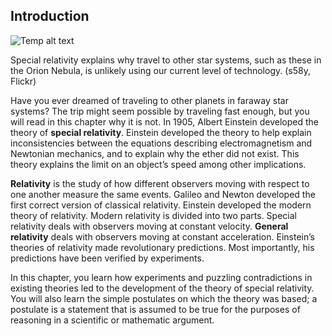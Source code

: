 ## Introduction
![Temp alt text](__MEDIA_URL__CNX_HSPhysics_10_00_space.jpg)<p>Special relativity explains why travel to other star systems, such as these in the Orion Nebula, is unlikely using our current level of technology. (s58y, Flickr)</p>
Have you ever dreamed of traveling to other planets in faraway star systems? The trip might seem possible by traveling fast enough, but you will read in this chapter why it is not. In 1905, Albert Einstein developed the theory of **special relativity**. Einstein developed the theory to help explain inconsistencies between the equations describing electromagnetism and Newtonian mechanics, and to explain why the ether did not exist. This theory explains the limit on an object’s speed among other implications.

**Relativity** is the study of how different observers moving with respect to one another measure the same events. Galileo and Newton developed the first correct version of classical relativity. Einstein developed the modern theory of relativity. Modern relativity is divided into two parts. Special relativity deals with observers moving at constant velocity. **General relativity** deals with observers moving at constant acceleration. Einstein’s theories of relativity made revolutionary predictions. Most importantly, his predictions have been verified by experiments.

In this chapter, you learn how experiments and puzzling contradictions in existing theories led to the development of the theory of special relativity. You will also learn the simple postulates on which the theory was based; a postulate is a statement that is assumed to be true for the purposes of reasoning in a scientific or mathematic argument.

